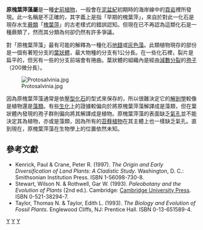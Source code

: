 {{Automatic taxobox
| taxon = Protosalvinia
| status = {{StatusFossil}}
| image = Protosalvinia_furcata.jpg
| image_caption = 於[[美國|美國]][[肯塔基州|肯塔基州]]的[[泥盆紀|泥盆紀]]地層中發現的原槐葉萍藻化石。
| authority = 
| subdivision_ranks = [[物種|物種]]
| subdivision =
'''''Protosalvinia arnoldii''''' †<br/>
'''''Protosalvinia braziliensis''''' †<br/>
'''''Protosalvinia furcata''''' †<br/>
'''''Protosalvinia ravenna''''' †
}}
'''原槐葉萍藻屬'''是一種[[史前植物|史前植物]]，一般會在[[泥盆紀|泥盆紀]]初期時的海岸線中的[[頁岩|頁岩]]裡所發現。此一名稱是不正確的，其字義上是指「早期的槐葉萍」，來自於對此一化石是現存水生[[蕨類植物|蕨類]]「[[槐葉萍屬|槐葉萍]]」的古老樣式的錯誤認知。但現在已不再認為這類化石是一種蕨類了，然而其分類為何卻仍然有許多爭議。

對「原槐葉萍藻」最有可能的解釋為一種化石[[地錢門|地錢]]或[[灰色藻|灰色藻]]。此類植物現存的部份是一個有著短分支的[[葉狀體|葉狀體]]，最大物種的分支有1公分長。在一些化石裡，裂片是扁平的，但另有一些的分支前端會有捲曲。葉狀體的組織內是經由[[減數分裂|減數分裂]]的[[孢子|孢子]]（200微分長）。

[[File:Protosalvinia.jpg|thumb]]

因為原槐葉萍藻通常是依[[壓型化石|壓型化石]]的型式來保存的，所以很難決定它的[[解剖學|解剖學]]較像是植物還是[[藻類|藻類]]。有些[[生化|生化]]上的證據較偏向於將原槐葉萍藻解譯成是藻類，但在葉狀體內發現的孢子群則偏向將其解譯成是植物。原槐葉萍藻的表面缺乏[[氣孔|氣孔]]並不能決定其為植物，亦或是藻類，因為所有的[[苔蘚植物|苔蘚植物]]在其主體上也一樣缺乏氣孔。直到現在，原槐葉萍藻在生物學上的位置依然未知。

==參考文獻==
* Kenrick, Paul & Crane, Peter R. (1997). ''The Origin and Early Diversification of Land Plants: A Cladistic Study''. Washington, D. C.: Smithsonian Institution Press. ISBN 1-56098-730-8.
* Stewart, Wilson N. & Rothwell, Gar W. (1993). ''Paleobotany and the Evolution of Plants'' (2nd ed.). Cambridge: [[Cambridge_University_Press|Cambridge University Press]]. ISBN 0-521-38294-7.
* Taylor, Thomas N. & Taylor, Edith L. (1993). ''The Biology and Evolution of Fossil Plants''. Englewood Cliffs, NJ: Prentice Hall. ISBN 0-13-651589-4.

{{早期植物}}

[[Category:古植物|Y]]
[[Category:苔蘚植物|Y]]
[[Category:泥盆紀生物|Y]]